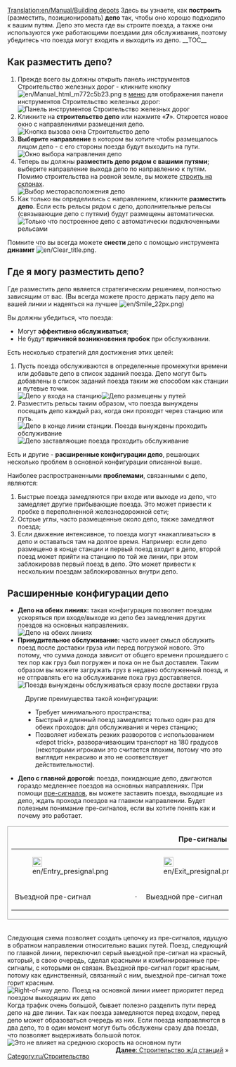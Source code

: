[[Translation:en/Manual/Building depots]]
{{ru/Учебник}}{{ru/Заметка|Эта страница описывает только железнодорожные депо. Также есть [[ru/Manual/Депо|депо]] для других видов транспорта.}}
Здесь вы узнаете, как '''построить''' (разместить, позиционировать) '''депо''' так, чтобы оно хорошо подходило к вашим путям. 
Депо это места где вы строите поезда, а также они используются уже работающими поездами для обслуживания, поэтому убедитесь что поезда могут входить и выходить из депо.
__TOC__
== Как разместить депо? ==
#Прежде всего вы должны открыть панель инструментов Строительство железных дорог - кликните кнопку [[File:en/Manual html m772c5b23.png]] в [[en/Manual/Game interface#the-menu-bar|меню]] для отображения панели инструментов Строительство железных дорог:<br/>[[File:en/Railroad Construction.png|none|frame|Панель инструментов Строительство железных дорог]]
#Кликните на '''строительство депо''' или нажмите «'''7'''». Откроется новое окно с направлениями размещения депо.<br/>[[File:en/New depot.png|none|frame|Кнопка вызова окна Строительство депо]]
#'''Выберите направление''' в котором вы хотите чтобы размещалось лицом депо - с его стороны поезда будут выходить на пути.<br/>[[File:en/Depot direction.png|none|frame|Окно выбора направления депо]]
#Теперь вы должны '''разместить депо рядом с вашими путями'''; выберите направление выхода депо по направлению к путям. Помимо строительства на ровной земле, вы можете [[ru/Archive/Manual/Settings/Строить на склонах|строить на склонах]].<br/>[[File:en/Depot position.png|none|frame|Выбор месторасположения депо]]
#Как только вы определились с направлением, кликните '''разместить депо'''. Если есть рельсы рядом с депо, дополнительные рельсы (связывающие депо с путями) будут размещены автоматически.<br/>[[File:en/New depot placed.png|none|frame|Только что построенное депо с автоматически подключенными рельсами]]

Помните что вы всегда можете '''снести''' депо с помощью инструмента '''динамит''' [[File:en/Clear title.png]].

== Где я могу разместить депо? ==
Где разместить депо является стратегическим решением, полностью зависящим от вас. (Вы всегда можете просто держать пару депо на вашей линии и надеяться на лучшее [[File:en/Smile 22px.png]])

Вы должны убедиться, что поезда:
* Могут '''эффективно обслуживаться''';
* Не будут '''причиной возникновения пробок''' при обслуживании.

Есть несколько стратегий для достижения этих целей:
#Пусть поезда обслуживаются в определенные промежутки времени или добавьте депо в список заданий поезда. Депо могут быть добавлены в список заданий поезда таким же способом как станции и путевые точки.<br/>[[File:en/Depot at station entrance.png|none|frame|Депо у входа на станцию]][[File:en/Depots-basic.png|none|frame|Депо размещены у путей]]
#Разместить рельсы таким образом, что поезда вынуждены посещать депо каждый раз, когда они проходят через станцию или путь.<br/>[[File:en/Depot end of station.png|none|frame|Депо в конце линии станции. Поезда вынуждены проходить обслуживание]][[File:en/Depots-forced.png|none|frame|Депо заставляющие поезда проходить обслуживание]]

Есть и другие - '''расширенные конфигурации депо''', решающих несколько проблем в основной конфигурации описанной выше.

Наиболее распространенными '''проблемами''', связанными с депо, являются:
#Быстрые поезда замедляются при входе или выходе из депо, что замедляет другие прибывающие поезда. Это может привести к пробке в переполненной железнодорожной сети;
#Острые углы, часто размещенные около депо, также замедляют поезда;
#Если движение интенсивное, то поезда могут «накапливаться» в депо и оставаться там на долгое время. Например: если депо размещено в конце станции и первый поезд входит в депо, второй поезд может прийти на станцию по той же линии, при этом заблокировав первый поезд в депо. Это может привести к нескольким поездам заблокированных внутри депо.

== Расширенные конфигурации депо ==
*'''Депо на обеих линиях:''' такая конфигурация позволяет поездам ускоряться при входе/выходе из депо без замедления других поездов на основных направлениях.<br/>[[File:en/Depots-at-both-lines.png|none|frame|Депо на обеих линиях]]
*'''Принудительное обслуживание:''' часто имеет смысл обслужить поезд после доставки груза или перед погрузкой нового. Это потому, что сумма дохода зависит от общего времени прошедшего с тех пор как груз был погружен и пока он не был доставлен. Таким образом вы можете загружать груз в недавно обслуженный поезд, и не отправлять его на обслуживание пока груз доставляется.<br/>[[File:en/Unload-then-service.png|none|frame|Поезда вынуждены обслуживаться сразу после доставки груза]]
:Другие преимущества такой конфигурации:
:* Требует минимального пространства;
:* Быстрый и длинный поезд замедлится только один раз для обеих проходов: для обслуживания и через станцию​​;
:* Позволяет избежать резких разворотов с использованием «depot trick», разворачивающим транспорт на 180 градусов (некоторыми игроками это считается плохим, потому что это выглядит некрасиво и это не соответствует действительности).
*'''Депо с главной дорогой:''' поезда, покидающие депо, двигаются гораздо медленнее поездов на основных направлениях. При помощи [[ru/Manual/Сигналы#pre-signaly|пре-сигналов]], вы можете заставить поезда, выходящие из депо, ждать прохода поездов на главном направлении. Будет полезным понимание пре-сигналов, если вы хотите понять как и почему это работает.
{|
|style="border: 1px solid darkgray;"|
{| align="center"
|+'''Пре-сигналы'''
|- align="center"
|style="border: none;"|[[File:en/Entry presignal.png|22px]]
|style="border: none;"|
|style="border: none;"|[[File:en/Exit presignal.png|22px]]
|style="border: none;"|
|style="border: none;"|[[File:en/Combo presignal.png|22px]]
|- align="center"
|style="border: none;"|Въездной пре-сигнал
|style="border: none;"|&nbsp;&middot;&nbsp;
|style="border: none;"|Выездной пре-сигнал
|style="border: none;"|&nbsp;&middot;&nbsp;
|style="border: none;"|Комбинированный пре-сигнал
|}
|}
<br />
Следующая схема позволяет создать цепочку из пре-сигналов, идущую в обратном направлении относительно ваших путей. Поезд, следующий по главной линии, переключил серый выездной пре-сигнал на красный, который, в свою очередь, сделал красными и комбинированные пре-сигналы, с которыми он связан. Въездной пре-сигнал горит красным, потому как единственный, связанный с ним, выездной пре-сигнал тоже горит красным.<br/>[[File:ru/Right-of-way depot.png|none|frame|Right-of-way депо. Поезд на основной линии имеет приоритет перед поездом выходящим их депо]]
<br />
Когда трафик очень большой, бывает полезно разделить пути перед депо на две линии. Так как поезда замедляются перед входом, перед депо может образоваться очередь из них. Если поезда направляются в два депо, то в один момент могут быть обслужены сразу два поезда, что позволяет выдерживать большой поток.
[[File:en/Split-before-servicing.png|none|frame|Это не влияет на среднюю скорость на основном пути]]
<span style="float: right">[[ru/Manual/Строительство ж/д станций|'''Далее''': Строительство ж/д станций]] &raquo;</span>

[[Category:ru/Строительство]]
